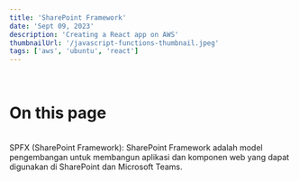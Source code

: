 ```yaml
---
title: 'SharePoint Framework'
date: 'Sept 09, 2023'
description: 'Creating a React app on AWS'
thumbnailUrl: '/javascript-functions-thumbnail.jpeg'
tags: ['aws', 'ubuntu', 'react']
---
```

<br />
<div className="flex-col text-center">
  <h1 className="text-2xl py-10" style={{color: '#61dafb'}}>On this page</h1> 
</div>
<br />
SPFX (SharePoint Framework): SharePoint Framework adalah model pengembangan untuk membangun aplikasi dan komponen web yang dapat digunakan di SharePoint dan Microsoft Teams.
